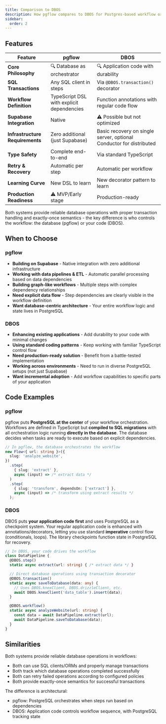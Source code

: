 ```yaml
---
title: Comparison to DBOS
description: How pgflow compares to DBOS for Postgres-based workflow orchestration
sidebar:
  order: 2
---
```


## Features

| Feature | pgflow | DBOS |
|---------|--------|------|
| **Core Philosophy** | 🔍 Database as orchestrator | 🔍 Application code with durability |
| **SQL Transactions** | Any SQL client in steps | Via `@DBOS.transaction()` decorator |
| **Workflow Definition** | TypeScript DSL with explicit dependencies | Function annotations with regular code flow |
| **Supabase Integration** | Native | ⚠️ Possible but not optimized |
| **Infrastructure Requirements** | Zero additional (just Supabase) | Basic recovery on single server, optional Conductor for distributed |
| **Type Safety** | Complete end-to-end | Via standard TypeScript |
| **Retry & Recovery** | Automatic per step | Automatic per workflow |
| **Learning Curve** | New DSL to learn | New decorator pattern to learn |
| **Production Readiness** | ⚠️ MVP/Early stage | Production-ready |

Both systems provide reliable database operations with proper transaction handling and exactly-once semantics - the key difference is who controls the workflow: the database (pgflow) or your code (DBOS).

## When to Choose

### pgflow
- **Building on Supabase** - Native integration with zero additional infrastructure 
- **Working with data pipelines & ETL** - Automatic parallel processing based on data dependencies
- **Building graph-like workflows** - Multiple steps with complex dependency relationships
- **Need explicit data flow** - Step dependencies are clearly visible in the workflow definition
- **Want database-centric architecture** - Your entire workflow logic and state lives in PostgreSQL

### DBOS
- **Enhancing existing applications** - Add durability to your code with minimal changes
- **Using standard coding patterns** - Keep working with familiar TypeScript control flow
- **Need production-ready solution** - Benefit from a battle-tested implementation
- **Working across environments** - Need to run in diverse PostgreSQL setups (not just Supabase)
- **Want incremental adoption** - Add workflow capabilities to specific parts of your application

## Code Examples

### pgflow

pgflow puts **PostgreSQL at the center** of your workflow orchestration. Workflows are defined in TypeScript but **compiled to SQL migrations** with all orchestration logic running **directly in the database**. The database decides when tasks are ready to execute based on explicit dependencies.

```typescript
// In pgflow, the database orchestrates the workflow
new Flow<{ url: string }>({
  slug: 'analyze_website',
})
  .step(
    { slug: 'extract' },
    async (input) => /* extract data */
  )
  .step(
    { slug: 'transform', dependsOn: ['extract'] },
    async (input) => /* transform using extract results */
  );
```

### DBOS

DBOS puts **your application code first** and uses PostgreSQL as a checkpoint system. Your regular application code is enhanced with annotations/decorators, letting you use standard **imperative** control flow (conditionals, loops). The library checkpoints function state in PostgreSQL for recovery.

```typescript
// In DBOS, your code drives the workflow
class DataPipeline {
  @DBOS.step()
  static async extract(url: string) { /* extract data */ }

  // Direct database operations using transaction decorator
  @DBOS.transaction()
  static async saveToDatabase(data: any) {
    // Uses DBOS.knexClient, DBOS.drizzleClient, etc.
    await DBOS.knexClient('data_table').insert(data);
  }

  @DBOS.workflow()
  static async analyzeWebsite(url: string) {
    const data = await DataPipeline.extract(url);
    await DataPipeline.saveToDatabase(data);
  }
}
```

## Similarities

Both systems provide reliable database operations in workflows:

- Both can use SQL clients/ORMs and properly manage transactions
- Both track which database operations completed successfully
- Both can retry failed operations according to configured policies
- Both provide exactly-once semantics for successful transactions

The difference is architectural:
- pgflow: PostgreSQL orchestrates when steps run based on dependencies
- DBOS: Application code controls workflow sequence, with PostgreSQL tracking state